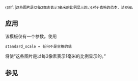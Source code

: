 <small>{{#if: {{{standard_scale|}}}|这些图片是以每3像素表示1毫米的比例显示的。}}对于表格的范本，请参阅{{le|Wikipedia:钱币学专题/条目指引/货币条目|Wikipedia:WikiProject Numismatics/Style/Currency_article#Specification_table|硬币参数表}}。</small><noinclude>
== 应用 ==
该模板仅有一个参数。使用
 standard_scale = 任何不是空格的值
将使“这些图片是以每3像素表示1毫米的比例显示的。”

== 参见 ==
{{tl|Standard banknote table notice}}

[[Category:钱币学工具模板|{{PAGENAME}}]]
</noinclude>